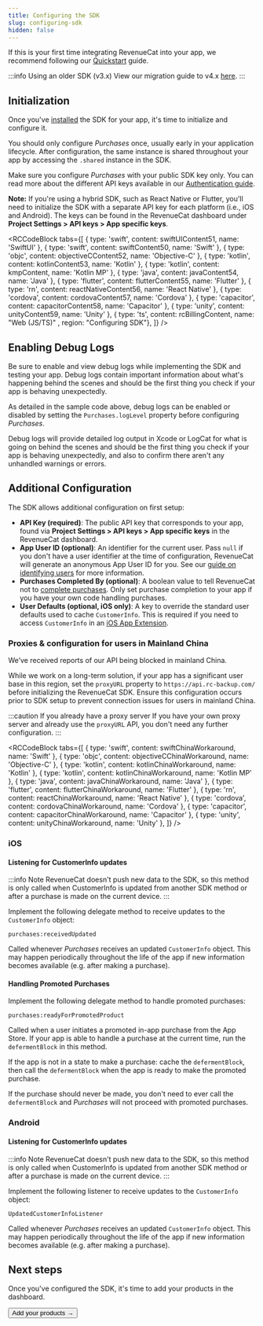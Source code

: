 ```yaml
---
title: Configuring the SDK
slug: configuring-sdk
hidden: false
---
```

If this is your first time integrating RevenueCat into your app, we recommend following our [Quickstart](/getting-started/quickstart) guide.

:::info Using an older SDK (v3.x)
View our migration guide to v4.x [here](/sdk-guides/ios-native-3x-to-4x-migration).
:::

## Initialization

Once you've [installed](/getting-started/installation) the SDK for your app, it's time to initialize and configure it.

You should only configure _Purchases_ once, usually early in your application lifecycle. After configuration, the same instance is shared throughout your app by accessing the `.shared` instance in the SDK.

Make sure you configure _Purchases_ with your public SDK key only. You can read more about the different API keys available in our [Authentication guide](/projects/authentication).

**Note:** If you're using a hybrid SDK, such as React Native or Flutter, you'll need to initialize the SDK with a separate API key for each platform (i.e., iOS and Android). The keys can be found in the RevenueCat dashboard under **Project Settings > API keys > App specific keys**.



<RCCodeBlock tabs={[
    { type: 'swift', content: swiftUIContent51, name: 'SwiftUI' },
    { type: 'swift', content: swiftContent50, name: 'Swift' },
    { type: 'objc', content: objectiveCContent52, name: 'Objective-C' },
    { type: 'kotlin', content: kotlinContent53, name: 'Kotlin' },
    { type: 'kotlin', content: kmpContent, name: 'Kotlin MP' },
    { type: 'java', content: javaContent54, name: 'Java' },
    { type: 'flutter', content: flutterContent55, name: 'Flutter' },
    { type: 'rn', content: reactNativeContent56, name: 'React Native' },
    { type: 'cordova', content: cordovaContent57, name: 'Cordova' },
    { type: 'capacitor', content: capacitorContent58, name: 'Capacitor' },
    { type: 'unity', content: unityContent59, name: 'Unity' },
    { type: 'ts', content: rcBillingContent, name: "Web (JS/TS)" , region: "Configuring SDK"},
]} />

## Enabling Debug Logs

Be sure to enable and view debug logs while implementing the SDK and testing your app. Debug logs contain important information about what's happening behind the scenes and should be the first thing you check if your app is behaving unexpectedly.

As detailed in the sample code above, debug logs can be enabled or disabled by setting the `Purchases.logLevel` property before configuring _Purchases_.

Debug logs will provide detailed log output in Xcode or LogCat for what is going on behind the scenes and should be the first thing you check if your app is behaving unexpectedly, and also to confirm there aren't any unhandled warnings or errors.

## Additional Configuration

The SDK allows additional configuration on first setup:

- **API Key (required)**: The public API key that corresponds to your app, found via **Project Settings > API keys > App specific keys** in the RevenueCat dashboard.
- **App User ID (optional)**: An identifier for the current user. Pass `null` if you don't have a user identifier at the time of configuration, RevenueCat will generate an anonymous App User ID for you. See our [guide on identifying users](/customers/user-ids) for more information.
- **Purchases Completed By (optional)**: A boolean value to tell RevenueCat not to [complete purchases](/migrating-to-revenuecat/sdk-or-not/finishing-transactions). Only set purchase completion to your app if you have your own code handling purchases.
- **User Defaults (optional, iOS only)**: A key to override the standard user defaults used to cache `CustomerInfo`. This is required if you need to access `CustomerInfo` in an [iOS App Extension](https://developer.apple.com/app-extensions/).

### Proxies & configuration for users in Mainland China

We’ve received reports of our API being blocked in mainland China. 

While we work on a long-term solution, if your app has a significant user base in this region, set the `proxyURL` property to `https://api.rc-backup.com/` before initializing the RevenueCat SDK. Ensure this configuration occurs prior to SDK setup to prevent connection issues for users in mainland China.

:::caution If you already have a proxy server
If you have your own proxy server and already use the `proxyURL` API, you don't need any further configuration.
:::

<RCCodeBlock tabs={[
    { type: 'swift', content: swiftChinaWorkaround, name: 'Swift' },
    { type: 'objc', content: objectiveCChinaWorkaround, name: 'Objective-C' },
    { type: 'kotlin', content: kotlinChinaWorkaround, name: 'Kotlin' },
    { type: 'kotlin', content: kotlinChinaWorkaround, name: 'Kotlin MP' },
    { type: 'java', content: javaChinaWorkaround, name: 'Java' },
    { type: 'flutter', content: flutterChinaWorkaround, name: 'Flutter' },
    { type: 'rn', content: reactChinaWorkaround, name: 'React Native' },
    { type: 'cordova', content: cordovaChinaWorkaround, name: 'Cordova' },
    { type: 'capacitor', content: capacitorChinaWorkaround, name: 'Capacitor' },
    { type: 'unity', content: unityChinaWorkaround, name: 'Unity' },
]} />


### iOS

#### Listening for CustomerInfo updates

:::info Note
RevenueCat doesn't push new data to the SDK, so this method is only called when CustomerInfo is updated from another SDK method or after a purchase is made on the current device.
:::

Implement the following delegate method to receive updates to the `CustomerInfo` object:

```
purchases:receivedUpdated
```

Called whenever _Purchases_ receives an updated `CustomerInfo` object. This may happen periodically throughout the life of the app if new information becomes available (e.g. after making a purchase).

#### Handling Promoted Purchases

Implement the following delegate method to handle promoted purchases:
```
purchases:readyForPromotedProduct
```

Called when a user initiates a promoted in-app purchase from the App Store. If your app is able to handle a purchase at the current time, run the `defermentBlock` in this method. 

If the app is not in a state to make a purchase: cache the `defermentBlock`, then call the `defermentBlock` when the app is ready to make the promoted purchase. 

If the purchase should never be made, you don't need to ever call the `defermentBlock` and _Purchases_ will not proceed with promoted purchases.

### Android

#### Listening for CustomerInfo updates

:::info Note
RevenueCat doesn't push new data to the SDK, so this method is only called when CustomerInfo is updated from another SDK method or after a purchase is made on the current device.
:::

Implement the following listener to receive updates to the `CustomerInfo` object:

```
UpdatedCustomerInfoListener
```

Called whenever _Purchases_ receives an updated `CustomerInfo` object. This may happen periodically throughout the life of the app if new information becomes available (e.g. after making a purchase).

## Next steps

Once you've configured the SDK, it's time to add your products in the dashboard.

<Button href="/docs/offerings/products-overview">Add your products →</Button>
